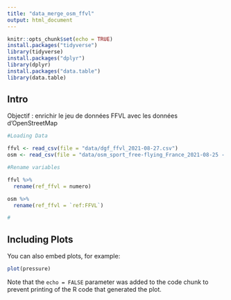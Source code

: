 ```yaml
---
title: "data_merge_osm_ffvl"
output: html_document
---
```


```r
knitr::opts_chunk$set(echo = TRUE)
install.packages("tidyverse")
library(tidyverse)
install.packages("dplyr")
library(dplyr)
install.packages("data.table")
library(data.table)
```

## Intro

Objectif : enrichir le jeu de données FFVL avec les données d'OpenStreetMap

```r

#Loading Data

ffvl <- read_csv(file = "data/dgf_ffvl_2021-08-27.csv")
osm <- read_csv(file = "data/osm_sport_free-flying_France_2021-08-25 - export (2).csv")

#Rename variables

ffvl %>% 
  rename(ref_ffvl = numero)

osm %>%
  rename(ref_ffvl = `ref:FFVL`)

#


```










## Including Plots

You can also embed plots, for example:

```r
plot(pressure)
```

Note that the `echo = FALSE` parameter was added to the code chunk to prevent printing of the R code that generated the plot.
